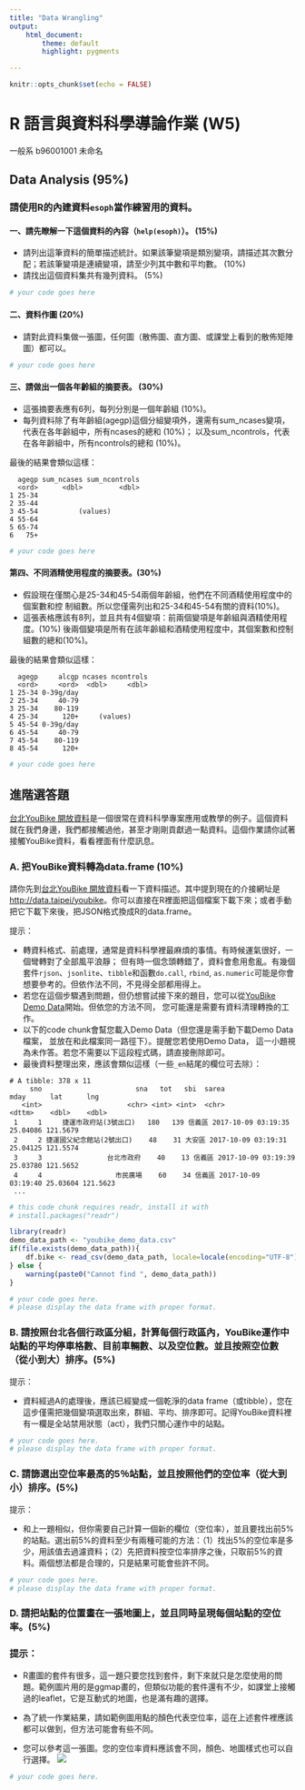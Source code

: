 ```yaml
---
title: "Data Wrangling"
output: 
    html_document:
        theme: default
        highlight: pygments

---
```


```r
knitr::opts_chunk$set(echo = FALSE)
```

R 語言與資料科學導論作業 (W5)
=============================

一般系 b96001001 未命名

## Data Analysis (95%)

### 請使用R的內建資料`esoph`當作練習用的資料。

#### 一、請先瞭解一下這個資料的內容（`help(esoph)`）。 (15%)

* 請列出這筆資料的簡單描述統計。如果該筆變項是類別變項，請描述其次數分配；若該筆變項是連續變項，請至少列其中數和平均數。 (10%)
* 請找出這個資料集共有幾列資料。 (5%)

```r
# your code goes here
```

#### 二、資料作圖 (20%)

* 請對此資料集做一張圖，任何圖（散佈圖、直方圖、或課堂上看到的散佈矩陣圖）都可以。

```r
# your code goes here
```

#### 三、請做出一個各年齡組的摘要表。 (30%)

* 這張摘要表應有6列，每列分別是一個年齡組 (10%)。
* 每列資料除了有年齡組(agegp)這個分組變項外，還需有sum_ncases變項，
代表在各年齡組中，所有ncases的總和 (10%)；
以及sum_ncontrols，代表在各年齡組中，所有ncontrols的總和 (10%)。

最後的結果會類似這樣：
```
  agegp sum_ncases sum_ncontrols
  <ord>      <dbl>         <dbl>
1 25-34      
2 35-44      
3 45-54          (values)
4 55-64      
5 65-74      
6   75+      
```

```r
# your code goes here
```

#### 第四、不同酒精使用程度的摘要表。(30%)

* 假設現在僅關心是25-34和45-54兩個年齡組，他們在不同酒精使用程度中的個案數和控
制組數。所以您僅需列出和25-34和45-54有關的資料(10%)。
* 這張表格應該有8列，並且共有4個變項：前兩個變項是年齡組與酒精使用程度。(10%)
後兩個變項是所有在該年齡組和酒精使用程度中，其個案數和控制組數的總和(10%)。

最後的結果會類似這樣：

```
  agegp     alcgp ncases ncontrols
  <ord>     <ord>  <dbl>     <dbl>
1 25-34 0-39g/day      
2 25-34     40-79  
3 25-34    80-119  
4 25-34      120+     (values)
5 45-54 0-39g/day    
6 45-54     40-79   
7 45-54    80-119    
8 45-54      120+   
```

```r
# your code goes here
```


## 進階選答題

[台北YouBike 開放資料](https://goo.gl/KLxuhf)是一個很常在資料科學專案應用或教學的例子。這個資料就在我們身邊，我們都接觸過他，甚至才剛剛貢獻過一點資料。這個作業請你試著接觸YouBike資料，看看裡面有什麼訊息。

### A. 把YouBike資料轉為data.frame (10%)
請你先到[台北YouBike 開放資料](https://goo.gl/KLxuhf)看一下資料描述。其中提到現在的介接網址是<http://data.taipei/youbike>。你可以直接在R裡面把這個檔案下載下來；或者手動把它下載下來後，把JSON格式換成R的data.frame。

提示：

* 轉資料格式、前處理，通常是資料科學裡最麻煩的事情。有時候運氣很好，一個彎轉對了全部風平浪靜；
但有時一個念頭轉錯了，資料會愈用愈亂。有幾個套件`rjson`、`jsonlite`、`tibble`和函數`do.call`, `rbind`, `as.numeric`可能是你會想要參考的。但依作法不同，不見得全部都用得上。
* 若您在這個步驟遇到問題，但仍想嘗試接下來的題目，您可以從[YouBike Demo Data](https://raw.githubusercontent.com/RLadsNTU/RLadsLab/master/W5_DataWrangling/youbike_demo_data.csv)開始。但依您的方法不同， 您可能還是需要有資料清理轉換的工作。
* 以下的code chunk會幫您載入Demo Data（但您還是需手動下載Demo Data檔案，
並放在和此檔案同一路徑下）。提醒您若使用Demo Data，
這一小題視為未作答。若您不需要以下這段程式碼，請直接刪除即可。
* 最後資料整理出來，應該會類似這樣（一些`_en`結尾的欄位可去除）：
```
# A tibble: 378 x 11
     sno                       sna   tot   sbi  sarea                mday      lat      lng
   <int>                     <chr> <int> <int>  <chr>              <dttm>    <dbl>    <dbl>
 1     1     捷運市政府站(3號出口)   180   139 信義區 2017-10-09 03:19:35 25.04086 121.5679
 2     2 捷運國父紀念館站(2號出口)    48    31 大安區 2017-10-09 03:19:31 25.04125 121.5574
 3     3                台北市政府    40    13 信義區 2017-10-09 03:19:39 25.03780 121.5652
 4     4                  市民廣場    60    34 信義區 2017-10-09 03:19:40 25.03604 121.5623
 ...
```

```r
# this code chunk requires readr, install it with 
# install.packages("readr")

library(readr)
demo_data_path <- "youbike_demo_data.csv"
if(file.exists(demo_data_path)){
    df.bike <- read_csv(demo_data_path, locale=locale(encoding="UTF-8"))
} else {
    warning(paste0("Cannot find ", demo_data_path))
}
```

```r
# your code goes here.
# please display the data frame with proper format.
```

### B. 請按照台北各個行政區分組，計算每個行政區內，YouBike運作中站點的平均停車格數、目前車輛數、以及空位數。並且按照空位數（從小到大）排序。(5%)

提示：

* 資料經過A的處理後，應該已經變成一個乾淨的data frame（或tibble），您在這步僅需把幾個變項選取出來，群組、平均、排序即可。記得YouBike資料裡有一欄是全站禁用狀態（act），我們只關心運作中的站點。

```r
# your code goes here.
# please display the data frame with proper format.
```

### C. 請篩選出空位率最高的5％站點，並且按照他們的空位率（從大到小）排序。(5%)

提示：

* 和上一題相似，但你需要自己計算一個新的欄位（空位率），並且要找出前5%的站點。選出前5%的資料至少有兩種可能的方法：（1）找出5%的空位率是多少，用該值去過濾資料；（2）先把資料按空位率排序之後，只取前5%的資料。兩個想法都是合理的，只是結果可能會些許不同。

```r
# your code goes here.
# please display the data frame with proper format.
```


### D. 請把站點的位置畫在一張地圖上，並且同時呈現每個站點的空位率。(5%)


### 提示：

* R畫圖的套件有很多，這一題只要您找到套件，剩下來就只是怎麼使用的問題。範例圖片用的是ggmap畫的，但類似功能的套件還有不少，如課堂上接觸過的leaflet，它是互動式的地圖，也是滿有趣的選擇。

* 為了統一作業結果，請如範例圖用點的顏色代表空位率，這在上述套件裡應該都可以做到，但方法可能會有些不同。

* 您可以參考這一張圖。您的空位率資料應該會不同，顏色、地圖樣式也可以自行選擇。
![](youbike_avail.png)


```r
# your code goes here.
```


